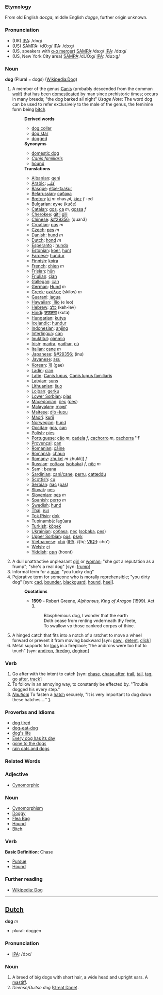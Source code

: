 ===Etymology===
From old English ''docga'', middle English ''dogge'', further origin unknown.
 
===Pronunciation===
*(UK) [[w:IPA|IPA]]: /dɒg/
*(US) [[w:SAMPA|SAMPA]]: /dO:g/ [[w:IPA|IPA]]: /dɔːg/
*(US, speakers with [[w:cot-caught merger|ɑ-ɔ merger]]) [[w:SAMPA|SAMPA]]:/da:g/ [[w:IPA|IPA]]: /dɑːg/
*(US, New York City area) [[w:SAMPA|SAMPA]]:/dUO:g/ [[w:IPA|IPA]]: /dʊɔːg/

=== Noun ===

'''dog''' (Plural = dogs) ([[en:Dog|Wikipedia:Dog]])

# A member of the genus [[Canis]] (probably descended from the common [[wolf]]) that has been [[domesticated]] by man since prehistoric times; occurs in many breeds; &quot;the dog barked all night&quot; ''Usage Note'': The word dog can be used to refer exclusively to the male of the genus, the feminine form being [[bitch]].
#:'''Derived words'''
#:*[[dog collar]]
#:*[[dog star]]
#:*[[dogged]]
#:'''Synonyms'''
#:*[[domestic dog]]
#:*''[[Canis familiaris]]''
#:*[[hound]]
#:'''Translations'''
#:*[[Albanian]]: [[qeni]]
#:*[[Arabic]]: [[كلب]]
#:*[[Basque]]: [[etxe-txakur]]
#:*[[Belarussian]]: [[сабака]]
#:*[[Breton]]: [[ki]] ''m'' chas ''pl'', [[kiez]] ''f'' -ed
#:*[[Bulgarian]]: [[куче]] ([[kuče]])
#:*[[Catalan]]: [[gos]], [[ca]] ''m'', [[gossa]] ''f''
#:*[[Cherokee]]: [[gitli]] [[gili]]
#:*[[Chinese]]: [[&#29356;]] (quan3)
#:*[[Croatian]]: [[pas]] ''m''
#:*[[Czech]]: [[pes]] ''m''
#:*[[Danish]]: [[hund]] ''m''
#:*[[Dutch]]: [[hond]] ''m''
#:*[[Esperanto]] : [[hundo]]
#:*[[Estonian]]: [[koer]], [[hunt]]
#:*[[Faroese]]: [[hundur]]
#:*[[Finnish]]: [[koira]]
#:*[[French]]: [[chien]] ''m''
#:*[[Frisian]]: [[hûn]]
#:*[[Friulian]]: [[cjan]]
#:*[[Gallegan]]: [[can]]
#:*[[German]]: [[Hund]] ''m''
#:*[[Greek]]: [[σκύλος]] (skilos) ''m''
#:*[[Guarani]]: [[jagua]]
#:*[[Hawaiian]]: [[Ilio|`Ilio]]  (e leo) 
#:*[[Hebrew]]: [[כלב]] (keh-lev)
#:*[[Hindi]]: [[कऊतता]] (kuta)
#:*[[Hungarian]]: [[kutya]]
#:*[[Icelandic]]: [[hundur]]
#:*[[Indonesian]]: [[anjing]]
#:*[[Interlingua]]: [[can]]
#:*[[Inuktitut]]: [[qimmiq]]
#:*[[Irish]]: [[madra]], [[gadhar]], [[cú]]
#:*[[Italian]]: [[cane]] ''m''
#:*[[Japanese]]: [[&#29356;]] (inu)
#:*[[Javanese]]: [[asu]]
#:*[[Korean]]: [[개]] (gae)
#:*[[Ladin]]: [[cian]]
#:*[[Latin]]: [[Canis lupus]], [[Canis lupus familiaris]] '' ''
#:*[[Latvian]]: [[suns]]
#:*[[Lithuanian]]: [[šuo]]
#:*[[Lojban]]: [[gerku]]
#:*[[Lower Sorbian]]: [[pjas]]
#:*[[Macedonian]]: [[пес]] ([[pes]])
#:*[[Malayalam]]: [[നായ്]]
#:*[[Maltese]]: [[dib=lupu]]
#:*[[Maori]]: [[kurii]]
#:*[[Norwegian]]: [[hund]]
#:*[[Occitan]]: [[gos]], [[can]]
#:*[[Polish]]: [[pies]]
#:*[[Portuguese]]: [[cão]] ''m'', [[cadela]] ''f'', [[cachorro]] ''m'', [[cachorra]] ''f'
#:*[[Provençal]]: [[can]]
#:*[[Romanian]]: [[câine]]
#:*[[Romansh]]: [[chaun]]
#:*[[Romany]]: [[zhukel]] ''m'' zhukli]] ''f''
#:*[[Russian]]: [[собака]] ([[sobaka]]) ''f'', [[пёс]] ''m''
#:*[[Sami]]: [[beana]]
#:*[[Sardinian]]: [[cani/cane]], [[perru]], [[catteddu]]
#:*[[Scottish]]: [[cu]]
#:*[[Serbian]]: [[пас]] ([[pas]])
#:*[[Slovak]]: [[pes]]
#:*[[Slovenian]]: [[pes]] ''m''
#:*[[Spanish]]: [[perro]] ''m''
#:*[[Swedish]]: [[hund]]
#:*[[Thai]]: [[หมา]]
#:*[[Tok Pisin]]: [[dok]]
#:*[[Tupinambá]]: [[îagûara]]
#:*[[Turkish]]: [[köpek]]
#:*[[Ukrainian]]: [[собака]], [[пес]] ([[sobaka]], [[pes]])
#:*[[Upper Sorbian]]: [[pos]], [[psyk]]
#:*[[Vietnamese]]: [[chó]] ([[International Phonetic Alphabet|IPA]]: /ʧɔ́/; [[VIQR]]: cho')
#:*[[Welsh]]: [[ci]]
#:*[[Yiddish]]: [[הונט]] (hoont)
# A dull unattractive unpleasant [[girl]] or [[woman]]; &quot;she got a reputation as a frump&quot;; &quot;she's a real dog&quot; [syn: [[frump]]]
# Informal term for a [[man]]: &quot;you lucky dog&quot;
# Pejorative term for someone who is morally reprehensible; &quot;you dirty dog&quot; [syn: [[cad]], [[bounder]], [[blackguard]], [[hound]], [[heel]]].
#:'''Quotations'''
#:*'''1599''' - Robert Greene, ''Alphonsus, King of Aragon'' (1599). Act 3.
#:*:Blasphemous dog, I wonder that the earth
#:*:Doth cease from renting vnderneath thy feete,
#:*:To swallow vp those cankred corpes of thine. 
# A hinged catch that fits into a notch of a ratchet to move a wheel forward or prevent it from moving backward [syn: [[pawl]], [[detent]], [[click]]]
# Metal supports for [[log]]s in a fireplace; &quot;the andirons were too hot to touch&quot; [syn: [[andiron]], [[firedog]], [[dogiron]]]

===Verb===
# Go after with the intent to catch [syn: [[chase]], [[chase after]], [[trail]], [[tail]], [[tag]], [[go after]], [[track]]]
# To follow in an annoying way, to constantly be effected by. "Trouble dogged his every step."
# ''[[nautical terms|Nautical]]'' To fasten a [[hatch]] securely, &quot;It is very important to dog down these hatches....&quot; [http://www.vonwentzel.net/Prout/08.OEM/04.Hatches/].

=== Proverbs and Idioms ===
*[[dog tired]]
*[[dog-eat-dog]]
*[[dog's life]]
*[[Every dog has its day]]
*[[gone to the dogs]]
*[[rain cats and dogs]]

=== Related Words ===

===Adjective===
*[[Cynomorphic]]

===Noun===
*[[Cynomorphism]]
*[[Doggy]]
*[[Flea Bag]]
*[[Hound]]
*[[Bitch]]

===Verb===
'''Basic Definition:''' Chase
*[[Pursue]]
*[[Hound]]

=== Further reading ===
*[[en:Dog|Wikipedia: Dog]]

----

==[[Dutch]]==
'''dog''' ''m''
*plural: doggen

===Pronunciation===
*[[w:IPA|IPA]]: /dɔx/

===Noun===
#A breed of big dogs with short hair, a wide head and upright ears. A [[mastiff]].
#''Deense/Duitse dog'' ([[Great Dane]]).
